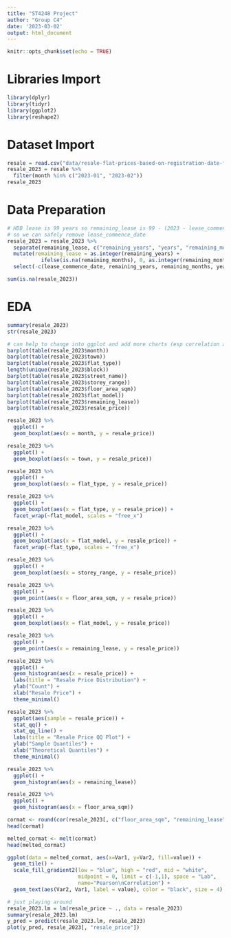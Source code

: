 ```yaml
---
title: "ST4248 Project"
author: "Group C4"
date: '2023-03-02'
output: html_document
---
```


```r
knitr::opts_chunk$set(echo = TRUE)
```

# Libraries Import

```r
library(dplyr)
library(tidyr)
library(ggplot2)
library(reshape2)
```

# Dataset Import

```r
resale = read.csv("data/resale-flat-prices-based-on-registration-date-from-jan-2017-onwards.csv")
resale_2023 = resale %>% 
  filter(month %in% c("2023-01", "2023-02"))
resale_2023
```

# Data Preparation

```r
# HDB lease is 99 years so remaining_lease is 99 - (2023 - lease_commence_date), 
# so we can safely remove lease_commence_date
resale_2023 = resale_2023 %>%
  separate(remaining_lease, c("remaining_years", "years", "remaining_months", "months")) %>%
  mutate(remaining_lease = as.integer(remaining_years) + 
           ifelse(is.na(remaining_months), 0, as.integer(remaining_months) / 12)) %>%
  select(-c(lease_commence_date, remaining_years, remaining_months, years, months))
```

```r
sum(is.na(resale_2023))
```

# EDA

```r
summary(resale_2023)
str(resale_2023)
```

```r
# can help to change into ggplot and add more charts (esp correlation and relationship with price)
barplot(table(resale_2023$month))
barplot(table(resale_2023$town))
barplot(table(resale_2023$flat_type))
length(unique(resale_2023$block))
barplot(table(resale_2023$street_name))
barplot(table(resale_2023$storey_range))
barplot(table(resale_2023$floor_area_sqm))
barplot(table(resale_2023$flat_model))
barplot(table(resale_2023$remaining_lease))
barplot(table(resale_2023$resale_price))
```

```r
resale_2023 %>% 
  ggplot() +
  geom_boxplot(aes(x = month, y = resale_price))

resale_2023 %>% 
  ggplot() +
  geom_boxplot(aes(x = town, y = resale_price))

resale_2023 %>% 
  ggplot() +
  geom_boxplot(aes(x = flat_type, y = resale_price))

resale_2023 %>% 
  ggplot() +
  geom_boxplot(aes(x = flat_type, y = resale_price)) +
  facet_wrap(~flat_model, scales = "free_x")

resale_2023 %>% 
  ggplot() +
  geom_boxplot(aes(x = flat_model, y = resale_price)) +
  facet_wrap(~flat_type, scales = "free_x")

resale_2023 %>% 
  ggplot() +
  geom_boxplot(aes(x = storey_range, y = resale_price))

resale_2023 %>% 
  ggplot() +
  geom_point(aes(x = floor_area_sqm, y = resale_price))

resale_2023 %>% 
  ggplot() +
  geom_boxplot(aes(x = flat_model, y = resale_price))

resale_2023 %>% 
  ggplot() +
  geom_point(aes(x = remaining_lease, y = resale_price))

resale_2023 %>%
  ggplot() +
  geom_histogram(aes(x = resale_price)) +
  labs(title = "Resale Price Distribution") +
  ylab("Count") +
  xlab("Resale Price") +
  theme_minimal()

resale_2023 %>%
  ggplot(aes(sample = resale_price)) +
  stat_qq() +
  stat_qq_line() +
  labs(title = "Resale Price QQ Plot") +
  ylab("Sample Quantiles") +
  xlab("Theoretical Quantiles") +
  theme_minimal()

resale_2023 %>%
  ggplot() +
  geom_histogram(aes(x = remaining_lease))

resale_2023 %>%
  ggplot() +
  geom_histogram(aes(x = floor_area_sqm))
```

```r
cormat <- round(cor(resale_2023[, c("floor_area_sqm", "remaining_lease", "resale_price")]),2)
head(cormat)

melted_cormat <- melt(cormat)
head(melted_cormat)

ggplot(data = melted_cormat, aes(x=Var1, y=Var2, fill=value)) + 
  geom_tile() +
  scale_fill_gradient2(low = "blue", high = "red", mid = "white", 
                       midpoint = 0, limit = c(-1,1), space = "Lab", 
                       name="Pearson\nCorrelation") +
  geom_text(aes(Var2, Var1, label = value), color = "black", size = 4)
```

```r
# just playing around
resale_2023.lm = lm(resale_price ~ ., data = resale_2023)
summary(resale_2023.lm)
y_pred = predict(resale_2023.lm, resale_2023)
plot(y_pred, resale_2023[, "resale_price"])
```
